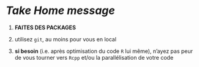 
# *Take Home message*

 1. **FAITES DES PACKAGES**
 
 2. utilisez `git`, au moins pour vous en local
 
 3. **si besoin** (i.e. après optimisation du code `R` lui même), n'ayez pas peur de vous tourner vers `Rcpp` et/ou la 
 parallélisation de votre code
